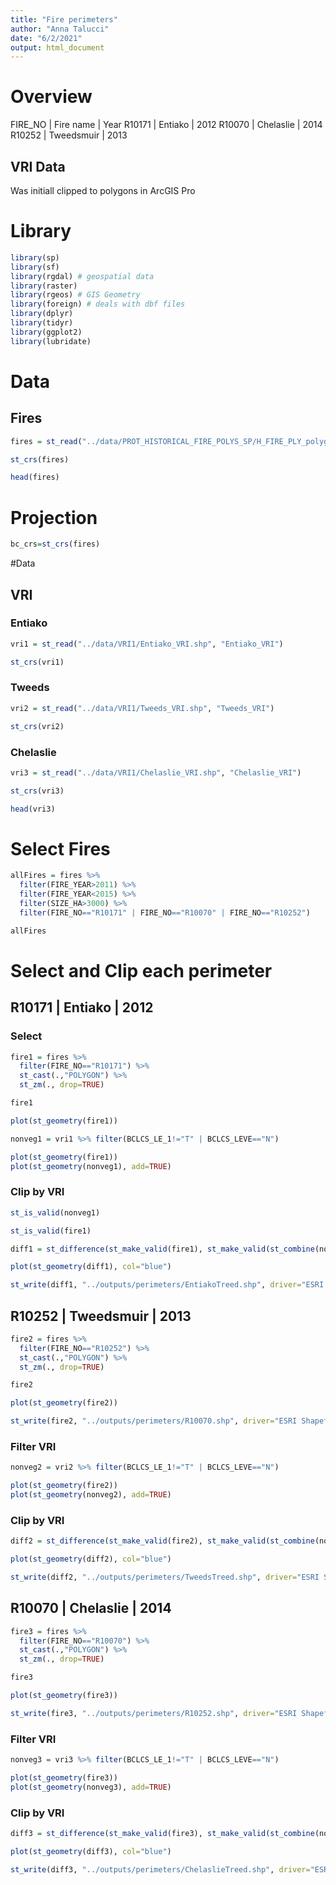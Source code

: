 ```yaml
---
title: "Fire perimeters"
author: "Anna Talucci"
date: "6/2/2021"
output: html_document
---
```


# Overview

FIRE_NO   | Fire name  | Year
R10171    | Entiako   | 2012
R10070    | Chelaslie  | 2014
R10252    | Tweedsmuir  | 2013

## VRI Data
Was initiall clipped to polygons in ArcGIS Pro

# Library
```r
library(sp)
library(sf)
library(rgdal) # geospatial data
library(raster)
library(rgeos) # GIS Geometry
library(foreign) # deals with dbf files
library(dplyr)
library(tidyr)
library(ggplot2)
library(lubridate)
```


# Data

## Fires
```r
fires = st_read("../data/PROT_HISTORICAL_FIRE_POLYS_SP/H_FIRE_PLY_polygon.shp", "H_FIRE_PLY_polygon") 
```



```r
st_crs(fires)
```


```r
head(fires)
```
# Projection 
```r
bc_crs=st_crs(fires)
```


#Data


## VRI


### Entiako
```r
vri1 = st_read("../data/VRI1/Entiako_VRI.shp", "Entiako_VRI") 
```

```r
st_crs(vri1)
```

### Tweeds
```r
vri2 = st_read("../data/VRI1/Tweeds_VRI.shp", "Tweeds_VRI") 
```

```r
st_crs(vri2)
```

### Chelaslie
```r
vri3 = st_read("../data/VRI1/Chelaslie_VRI.shp", "Chelaslie_VRI") 
```

```r
st_crs(vri3)
```

```r
head(vri3)
```


# Select Fires
```r

allFires = fires %>%
  filter(FIRE_YEAR>2011) %>%
  filter(FIRE_YEAR<2015) %>%
  filter(SIZE_HA>3000) %>%
  filter(FIRE_NO=="R10171" | FIRE_NO=="R10070" | FIRE_NO=="R10252")

allFires 
```



# Select and Clip each perimeter
## R10171    | Entiako   | 2012
### Select
```r

fire1 = fires %>%
  filter(FIRE_NO=="R10171") %>%
  st_cast(.,"POLYGON") %>%
  st_zm(., drop=TRUE)

fire1
```

```r
plot(st_geometry(fire1))

```

```r
nonveg1 = vri1 %>% filter(BCLCS_LE_1!="T" | BCLCS_LEVE=="N")
```
```r
plot(st_geometry(fire1))
plot(st_geometry(nonveg1), add=TRUE)
```

### Clip by VRI


```r
st_is_valid(nonveg1)
```

```r
st_is_valid(fire1)
```
```r
diff1 = st_difference(st_make_valid(fire1), st_make_valid(st_combine(nonveg1)))
```



```r
plot(st_geometry(diff1), col="blue")
```

```r
st_write(diff1, "../outputs/perimeters/EntiakoTreed.shp", driver="ESRI Shapefile") 
```

## R10252    | Tweedsmuir  | 2013
```r

fire2 = fires %>%
  filter(FIRE_NO=="R10252") %>%
  st_cast(.,"POLYGON") %>%
  st_zm(., drop=TRUE)

fire2
```

```r
plot(st_geometry(fire2))
```

```r
st_write(fire2, "../outputs/perimeters/R10070.shp", driver="ESRI Shapefile") 
```

### Filter VRI
```r
nonveg2 = vri2 %>% filter(BCLCS_LE_1!="T" | BCLCS_LEVE=="N")
```
```r
plot(st_geometry(fire2))
plot(st_geometry(nonveg2), add=TRUE)
```

### Clip by VRI

```r
diff2 = st_difference(st_make_valid(fire2), st_make_valid(st_combine(nonveg2)))
```



```r
plot(st_geometry(diff2), col="blue")
```
```r
st_write(diff2, "../outputs/perimeters/TweedsTreed.shp", driver="ESRI Shapefile") 
```

## R10070    | Chelaslie  | 2014

```r

fire3 = fires %>%
  filter(FIRE_NO=="R10070") %>%
  st_cast(.,"POLYGON") %>%
  st_zm(., drop=TRUE)

fire3
```

```r
plot(st_geometry(fire3))
```

```r
st_write(fire3, "../outputs/perimeters/R10252.shp", driver="ESRI Shapefile") 
```

### Filter VRI
```r
nonveg3 = vri3 %>% filter(BCLCS_LE_1!="T" | BCLCS_LEVE=="N")
```

```r
plot(st_geometry(fire3))
plot(st_geometry(nonveg3), add=TRUE)
```

### Clip by VRI

```r
diff3 = st_difference(st_make_valid(fire3), st_make_valid(st_combine(nonveg3)))
```



```r
plot(st_geometry(diff3), col="blue")
```

```r
st_write(diff3, "../outputs/perimeters/ChelaslieTreed.shp", driver="ESRI Shapefile") 
```





